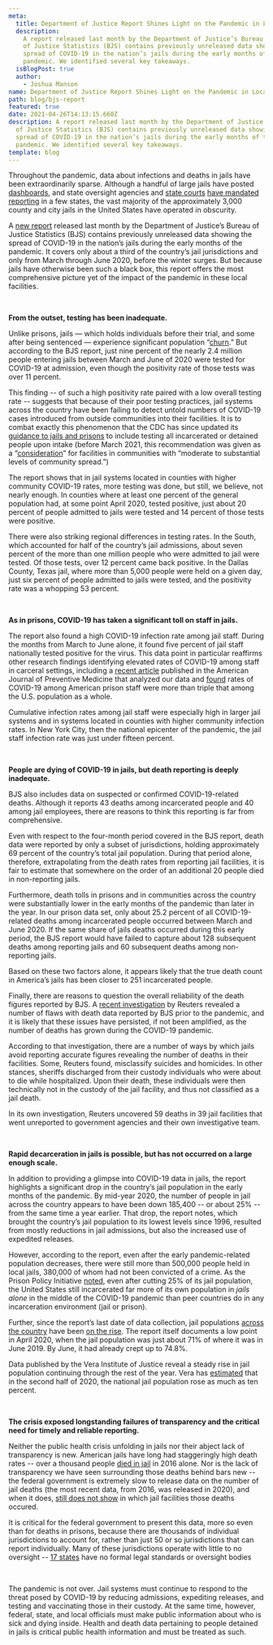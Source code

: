 ```yaml
---
meta:
  title: Department of Justice Report Shines Light on the Pandemic in Local Jails
  description:
    A report released last month by the Department of Justice’s Bureau
    of Justice Statistics (BJS) contains previously unreleased data showing the
    spread of COVID-19 in the nation’s jails during the early months of the
    pandemic. We identified several key takeaways.
  isBlogPost: true
  author:
    - Joshua Manson
name: Department of Justice Report Shines Light on the Pandemic in Local Jails
path: blog/bjs-report
featured: true
date: 2021-04-26T14:13:15.660Z
description: A report released last month by the Department of Justice’s Bureau
  of Justice Statistics (BJS) contains previously unreleased data showing the
  spread of COVID-19 in the nation’s jails during the early months of the
  pandemic. We identified several key takeaways.
template: blog
---
```


Throughout the pandemic, data about infections and deaths in jails have been extraordinarily sparse. Although a handful of large jails have posted [dashboards](https://lasd.org/covid19updates/), and state oversight agencies and [state courts](https://data.aclum.org/sjc-12926-tracker/) [have mandated reporting](https://data.aclum.org/sjc-12926-tracker/) in a few states, the vast majority of the approximately 3,000 county and city jails in the United States have operated in obscurity.

A [new report](https://www.bjs.gov/content/pub/pdf/icljpjj20.pdf) released last month by the Department of Justice’s Bureau of Justice Statistics (BJS) contains previously unreleased data showing the spread of COVID-19 in the nation’s jails during the early months of the pandemic. It covers only about a third of the country’s jail jurisdictions and only from March through June 2020, before the winter surges. But because jails have otherwise been such a black box, this report offers the most comprehensive picture yet of the impact of the pandemic in these local facilities.

<br />

**From the outset, testing has been inadequate.**

Unlike prisons, jails — which holds individuals before their trial, and some after being sentenced — experience significant population “[churn](https://30glxtj0jh81xn8rx26pr5af-wpengine.netdna-ssl.com/wp-content/uploads/2020/12/reducing-jail-populations-coronavirus-2.pdf).” But according to the BJS report, just nine percent of the nearly 2.4 million people entering jails between March and June of 2020 were tested for COVID-19 at admission, even though the positivity rate of those tests was over 11 percent.

This finding -- of such a high positivity rate paired with a low overall testing rate -- suggests that because of their poor testing practices, jail systems across the country have been failing to detect untold numbers of COVID-19 cases introduced from outside communities into their facilities. It is to combat exactly this phenomenon that the CDC has since updated its [guidance to jails and prisons](https://www.cdc.gov/coronavirus/2019-ncov/community/correction-detention/testing.html#Screening-testing) to include testing all incarcerated or detained people upon intake (before March 2021, this recommendation was given as a “[consideration](https://web.archive.org/web/20210120163644/https:/www.cdc.gov/coronavirus/2019-ncov/community/correction-detention/testing.html)” for facilities in communities with “moderate to substantial levels of community spread.”)

The report shows that in jail systems located in counties with higher community COVID-19 rates, more testing was done, but still, we believe, not nearly enough. In counties where at least one percent of the general population had, at some point April 2020, tested positive, just about 20 percent of people admitted to jails were tested and 14 percent of those tests were positive.

There were also striking regional differences in testing rates. In the South, which accounted for half of the country’s jail admissions, about seven percent of the more than one million people who were admitted to jail were tested. Of those tests, over 12 percent came back positive. In the Dallas County, Texas jail, where more than 5,000 people were held on a given day, just six percent of people admitted to jails were tested, and the positivity rate was a whopping 53 percent.

<br />

**As in prisons, COVID-19 has taken a significant toll on staff in jails.**

The report also found a high COVID-19 infection rate among jail staff. During the months from March to June alone, it found five percent of jail staff nationally tested positive for the virus. This data point in particular reaffirms other research findings identifying elevated rates of COVID-19 among staff in carceral settings, including a [recent article](<https://www.ajpmonline.org/article/S0749-3797(21)00118-5/fulltext>) published in the American Journal of Preventive Medicine that analyzed our data and [found](https://uclacovidbehindbars.org/blog/ajpm-article) rates of COVID-19 among American prison staff were more than triple that among the U.S. population as a whole.

Cumulative infection rates among jail staff were especially high in larger jail systems and in systems located in counties with higher community infection rates. In New York City, then the national epicenter of the pandemic, the jail staff infection rate was just under fifteen percent.

<br />

**People are dying of COVID-19 in jails, but death reporting is deeply inadequate.**

BJS also includes data on suspected or confirmed COVID-19-related deaths. Although it reports 43 deaths among incarcerated people and 40 among jail employees, there are reasons to think this reporting is far from comprehensive.

Even with respect to the four-month period covered in the BJS report, death data were reported by only a subset of jurisdictions, holding approximately 69 percent of the country’s total jail population. During that period alone, therefore, extrapolating from the death rates from reporting jail facilities, it is fair to estimate that somewhere on the order of an additional 20 people died in non-reporting jails.

Furthermore, death tolls in prisons and in communities across the country were substantially lower in the early months of the pandemic than later in the year. In our prison data set, only about 25.2 percent of all COVID-19-related deaths among incarcerated people occurred between March and June 2020. If the same share of jails deaths occurred during this early period, the BJS report would have failed to capture about 128 subsequent deaths among reporting jails and 60 subsequent deaths among non-reporting jails.

Based on these two factors alone, it appears likely that the true death count in America’s jails has been closer to 251 incarcerated people.

Finally, there are reasons to question the overall reliability of the death figures reported by BJS. A [recent investigation](https://www.reuters.com/investigates/section/usa-jails/) by Reuters revealed a number of flaws with death data reported by BJS prior to the pandemic, and it is likely that these issues have persisted, if not been amplified, as the number of deaths has grown during the COVID-19 pandemic.

According to that investigation, there are a number of ways by which jails avoid reporting accurate figures revealing the number of deaths in their facilities. Some, Reuters found, misclassify suicides and homicides. In other stances, sheriffs discharged from their custody individuals who were about to die while hospitalized. Upon their death, these individuals were then technically not in the custody of the jail facility, and thus not classified as a jail death.

In its own investigation, Reuters uncovered 59 deaths in 39 jail facilities that went unreported to government agencies and their own investigative team.

<br />

**Rapid decarceration in jails is possible, but has not occurred on a large enough scale.**

In addition to providing a glimpse into COVID-19 data in jails, the report highlights a significant drop in the country’s jail population in the early months of the pandemic. By mid-year 2020, the number of people in jail across the country appears to have been down 185,400 -- or about 25% -- from the same time a year earlier. That drop, the report notes, which brought the country’s jail population to its lowest levels since 1996, resulted from mostly reductions in jail admissions, but also the increased use of expedited releases.

However, according to the report, even after the early pandemic-related population decreases, there were still more than 500,000 people held in local jails, 380,000 of whom had not been convicted of a crime. As the Prison Policy Initiative [noted](https://www.prisonpolicy.org/blog/2021/03/17/jails/), even after cutting 25% of its jail population, the United States still incarcerated far more of its own population in _jails alone_ in the middle of the COVID-19 pandemic than peer countries do in any incarceration environment (jail or prison).

Further, since the report’s last date of data collection, jail populations [across the country](https://theappeal.org/covid-19-jail-populations-surging/) have been [on the rise](https://www.prisonpolicy.org/blog/2021/02/03/january-population-update/). The report itself documents a low point in April 2020, when the jail population was just about 71% of where it was in June 2019. By June, it had already crept up to 74.8%.

Data published by the Vera Institute of Justice reveal a steady rise in jail population continuing through the rest of the year. Vera has [estimated](https://www.vera.org/downloads/publications/people-in-jail-and-prison-in-2020.pdf) that in the second half of 2020, the national jail population rose as much as ten percent.

<br />

**The crisis exposed longstanding failures of transparency and the critical need for timely and reliable reporting.**

Neither the public health crisis unfolding in jails nor their abject lack of transparency is new. American jails have long had staggeringly high death rates -- over a thousand people [died in jail](https://www.bjs.gov/content/pub/pdf/mlj0016st.pdf) in 2016 alone. Nor is the lack of transparency we have seen surrounding those deaths behind bars new -- the federal government is extremely slow to release data on the number of jail deaths (the most recent data, from 2016, was released in 2020), and when it does, [still does not show](https://www.reuters.com/investigates/special-report/usa-jails-graphic/) in which jail facilities those deaths occured.

It is critical for the federal government to present this data, more so even than for deaths in prisons, because there are thousands of individual jurisdictions to account for, rather than just 50 or so jurisdictions that can report individually. Many of these jurisdictions operate with little to no oversight -- [17 states](https://www.reuters.com/investigates/special-report/usa-jails-deaths/) have no formal legal standards or oversight bodies

<br />

The pandemic is not over. Jail systems must continue to respond to the threat posed by COVID-19 by reducing admissions, expediting releases, and testing and vaccinating those in their custody. At the same time, however, federal, state, and local officials must make public information about who is sick and dying inside. Health and death data pertaining to people detained in jails is critical public health information and must be treated as such.
